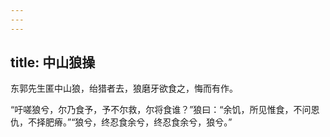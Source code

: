 ```yaml
---
---
---
```

title: 中山狼操
---



东郭先生匿中山狼，绐猎者去，狼磨牙欲食之，悔而有作。





“吁嗟狼兮，尔乃食予，予不尔救，尔将食谁？”狼曰：“余饥，所见惟食，不问恩仇，不择肥瘠。”“狼兮，终忍食余兮，终忍食余兮，狼兮。”